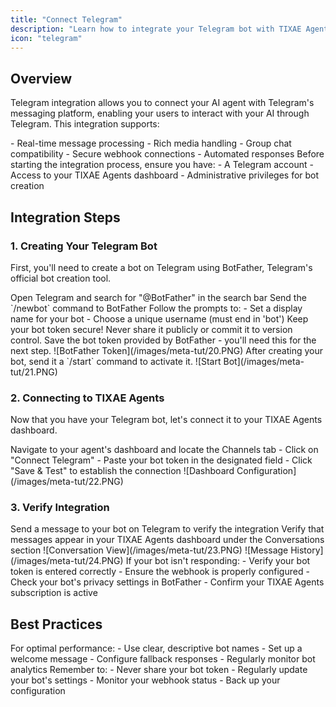 ```yaml
---
title: "Connect Telegram"
description: "Learn how to integrate your Telegram bot with TIXAE Agents for seamless AI-powered conversations"
icon: "telegram"
---
```


## Overview

Telegram integration allows you to connect your AI agent with Telegram's messaging platform, enabling your users to interact with your AI through Telegram. This integration supports:

<Card>
  - Real-time message processing - Rich media handling - Group chat
  compatibility - Secure webhook connections - Automated responses
</Card>

<Note>
  Before starting the integration process, ensure you have: - A Telegram account
  - Access to your TIXAE Agents dashboard - Administrative privileges for bot
  creation
</Note>

## Integration Steps

### 1. Creating Your Telegram Bot

First, you'll need to create a bot on Telegram using BotFather, Telegram's official bot creation tool.

<Steps>
  <Step title="Access BotFather">
    Open Telegram and search for "@BotFather" in the search bar
  </Step>

  <Step title="Initialize Bot Creation">
    Send the `/newbot` command to BotFather
  </Step>

  <Step title="Configure Bot Details">
    Follow the prompts to: - Set a display name for your bot - Choose a unique
    username (must end in 'bot')
  </Step>

  <Step title="Secure Your Token">
    <Warning>
      Keep your bot token secure! Never share it publicly or commit it to
      version control.
    </Warning>
    Save the bot token provided by BotFather - you'll need this for the next step.
    ![BotFather Token](/images/meta-tut/20.PNG)
  </Step>
</Steps>

<Tip>
  After creating your bot, send it a `/start` command to activate it. ![Start
  Bot](/images/meta-tut/21.PNG)
</Tip>

### 2. Connecting to TIXAE Agents

Now that you have your Telegram bot, let's connect it to your TIXAE Agents dashboard.

<Steps>
  <Step title="Access Channel Settings">
    Navigate to your agent's dashboard and locate the Channels tab
  </Step>

  <Step title="Configure Telegram Integration">
    - Click on "Connect Telegram" - Paste your bot token in the designated field
    - Click "Save & Test" to establish the connection ![Dashboard
    Configuration](/images/meta-tut/22.PNG)
  </Step>
</Steps>

### 3. Verify Integration

<Steps>
  <Step title="Test the Connection">
    Send a message to your bot on Telegram to verify the integration
  </Step>

  <Step title="Check Dashboard">
    Verify that messages appear in your TIXAE Agents dashboard under the
    Conversations section ![Conversation View](/images/meta-tut/23.PNG)
    ![Message History](/images/meta-tut/24.PNG)
  </Step>
</Steps>

<Card title="Troubleshooting">
  If your bot isn't responding: - Verify your bot token is entered correctly -
  Ensure the webhook is properly configured - Check your bot's privacy settings
  in BotFather - Confirm your TIXAE Agents subscription is active
</Card>

## Best Practices

<Tip>
  For optimal performance: - Use clear, descriptive bot names - Set up a welcome
  message - Configure fallback responses - Regularly monitor bot analytics
</Tip>

<Warning>
  Remember to: - Never share your bot token - Regularly update your bot's
  settings - Monitor your webhook status - Back up your configuration
</Warning>
